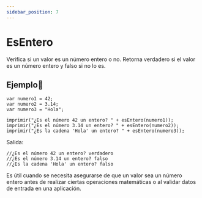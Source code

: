 ```yaml
---
sidebar_position: 7
---
```



# EsEntero
Verifica si un valor es un número entero o no. Retorna verdadero si el valor es un número entero y falso si no lo es.

## Ejemplo📝

```dummy
var numero1 = 42;
var numero2 = 3.14;
var numero3 = "Hola";

imprimir("¿Es el número 42 un entero? " + esEntero(numero1));
imprimir("¿Es el número 3.14 un entero? " + esEntero(numero2));
imprimir("¿Es la cadena 'Hola' un entero? " + esEntero(numero3));
```
Salida:

```dummy
//¿Es el número 42 un entero? verdadero
//¿Es el número 3.14 un entero? falso
//¿Es la cadena 'Hola' un entero? falso
```
Es útil cuando se necesita asegurarse de que un valor sea un número entero antes de realizar ciertas operaciones matemáticas o al validar datos de entrada en una aplicación.
